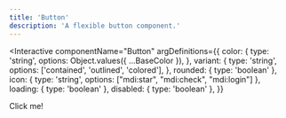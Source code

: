 ```yaml
---
title: 'Button'
description: 'A flexible button component.'
---
```



<Interactive
  componentName="Button"
  argDefinitions={{
    color: {
      type: 'string',
      options: Object.values({ ...BaseColor }),
    },
    variant: {
      type: 'string',
      options: ['contained', 'outlined', 'colored'],
    },
    rounded: {
      type: 'boolean'
    },
    icon: {
      type: 'string',
      options: ["mdi:star", "mdi:check", "mdi:login"]
    },
    loading: {
      type: 'boolean'
    },
    disabled: {
      type: 'boolean'
    },
  }}
>
  Click me!
</Interactive>

<TypeDoc />
